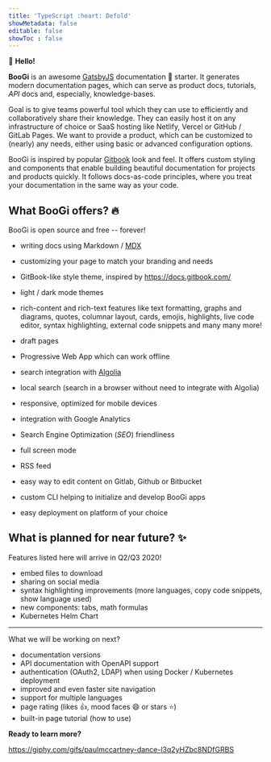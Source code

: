 ```yaml
---
title: 'TypeScript :heart: Defold'
showMetadata: false
editable: false
showToc : false
---
```


:wave: **Hello!**

**BooGi** is an awesome [GatsbyJS](http://gatsbyjs.org/) documentation :book:
starter. It generates modern documentation pages, which can serve as product
docs, tutorials, _API_ docs and, especially, knowledge-bases.

Goal is to give teams powerful tool which they can use to efficiently and
collaboratively share their knowledge. They can easily host it on any
infrastructure of choice or SaaS hosting like Netlify, Vercel or
GitHub / GitLab Pages. We want to provide a product, which can be customized
to (nearly) any needs, either using basic or advanced configuration options.

BooGi is inspired by popular [Gitbook](https://gitbook.com) look and feel.
It offers custom styling and components that enable building beautiful documentation
for projects and products quickly. It follows docs-as-code principles, where
you treat your documentation in the same way as your code.

## What BooGi offers? :fire:

<Tip>BooGi is open source and free -- forever!</Tip>

<Layout>

- writing docs using Markdown / [MDX](https://github.com/mdx-js/mdx)
- customizing your page to match your branding and needs
- GitBook-like style theme, inspired by https://docs.gitbook.com/
- light / dark mode themes
- rich-content and rich-text features like text formatting, graphs and diagrams, 
  quotes, columnar layout, cards, emojis, highlights, live code editor, syntax highlighting,
  external code snippets and many many more!
- draft pages
- Progressive Web App which can work offline

- search integration with [Algolia](https://www.algolia.com/)
- local search (search in a browser without need to integrate with Algolia)
- responsive, optimized for mobile devices
- integration with Google Analytics
- Search Engine Optimization (_SEO_) friendliness
- full screen mode
- RSS feed
- easy way to edit content on Gitlab, Github or Bitbucket
- custom CLI helping to initialize and develop BooGi apps
- easy deployment on platform of your choice

</Layout>

## What is planned for near future? :sparkles:

<Info>Features listed here will arrive in Q2/Q3 2020!</Info>

- embed files to download
- sharing on social media
- syntax highlighting improvements (more languages, copy code snippets, show language used)
- new components: tabs, math formulas
- Kubernetes Helm Chart

--- 

What we will be working on next?

- documentation versions
- API documentation with OpenAPI support
- authentication (OAuth2, LDAP) when using Docker / Kubernetes deployment
- improved and even faster site navigation
- support for multiple languages
- page rating (likes :thumbsup:, mood faces :smile: or stars :star:)
- built-in page tutorial (how to use)

**Ready to learn more?**

https://giphy.com/gifs/paulmccartney-dance-l3q2yHZbc8NDfGRBS
